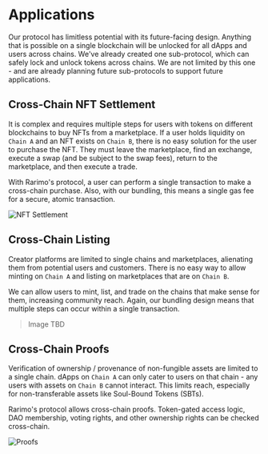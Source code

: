 ---
---

# Applications

Our protocol has limitless potential with its future-facing design.
Anything that is possible on a single blockchain will be unlocked for all dApps and users across chains.
We've already created one sub-protocol, which can safely lock and unlock tokens across chains.
We are not limited by this one - and are already planning future sub-protocols to support future applications.

## Cross-Chain NFT Settlement

It is complex and requires multiple steps for users with tokens on different blockchains to buy NFTs from a marketplace.
If a user holds liquidity on `Chain A` and an NFT exists on `Chain B`, there is no easy solution for the user to purchase the NFT.
They must leave the marketplace, find an exchange, execute a swap (and be subject to the swap fees), return to the marketplace, and then execute a trade.

With Rarimo's protocol, a user can perform a single transaction to make a cross-chain purchase.
Also, with our bundling, this means a single gas fee for a secure, atomic transaction.

![NFT Settlement](/img/nft-settlement.png)

## Cross-Chain Listing

Creator platforms are limited to single chains and marketplaces, alienating them from potential users and customers.
There is no easy way to allow minting on `Chain A` and listing on marketplaces that are on `Chain B`.

We can allow users to mint, list, and trade on the chains that make sense for them, increasing community reach.
Again, our bundling design means that multiple steps can occur within a single transaction.

> Image TBD

## Cross-Chain Proofs

Verification of ownership / provenance of non-fungible assets are limited to a single chain.
dApps on `Chain A` can only cater to users on that chain - any users with assets on `Chain B` cannot interact.
This limits reach, especially for non-transferable assets like Soul-Bound Tokens (SBTs).

Rarimo's protocol allows cross-chain proofs.
Token-gated access logic, DAO membership, voting rights, and other ownership rights can be checked cross-chain.

![Proofs](/img/proofs.png)